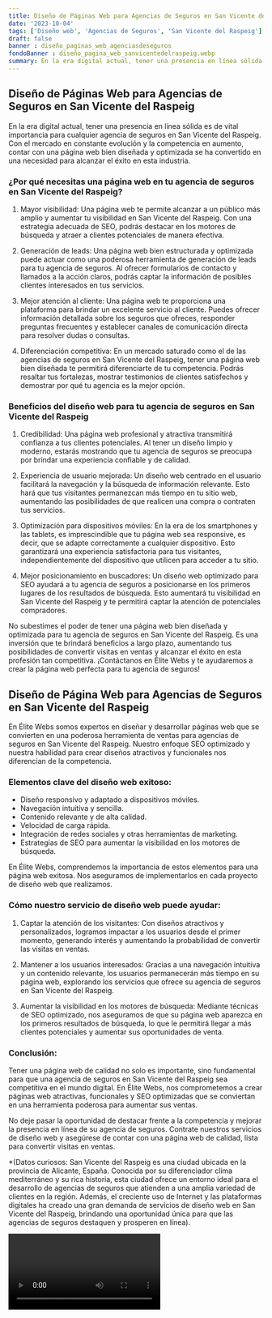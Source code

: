 ```yaml
---
title: Diseño de Páginas Web para Agencias de Seguros en San Vicente del Raspeig
date: '2023-10-04'
tags: ['Diseño web', 'Agencias de Seguros', 'San Vicente del Raspeig']
draft: false
banner : diseño_paginas_web_agenciasdeseguros
fondoBanner : diseño_pagina_web_sanvicentedelraspeig.webp
summary: En la era digital actual, tener una presencia en línea sólida es de vital importancia para cualquier agencia de seguros en San Vicente del Raspeig. Con el mercado en constante evolución y la competencia en aumento, contar con una página web bien diseñada y optimizada se ha convertido en una necesidad para alcanzar el éxito en esta industria. 
---
```


## Diseño de Páginas Web para Agencias de Seguros en San Vicente del Raspeig

En la era digital actual, tener una presencia en línea sólida es de vital importancia para cualquier agencia de seguros en San Vicente del Raspeig. Con el mercado en constante evolución y la competencia en aumento, contar con una página web bien diseñada y optimizada se ha convertido en una necesidad para alcanzar el éxito en esta industria. 

### ¿Por qué necesitas una página web en tu agencia de seguros en San Vicente del Raspeig?

1. Mayor visibilidad: Una página web te permite alcanzar a un público más amplio y aumentar tu visibilidad en San Vicente del Raspeig. Con una estrategia adecuada de SEO, podrás destacar en los motores de búsqueda y atraer a clientes potenciales de manera efectiva.

2. Generación de leads: Una página web bien estructurada y optimizada puede actuar como una poderosa herramienta de generación de leads para tu agencia de seguros. Al ofrecer formularios de contacto y llamados a la acción claros, podrás captar la información de posibles clientes interesados en tus servicios.

3. Mejor atención al cliente: Una página web te proporciona una plataforma para brindar un excelente servicio al cliente. Puedes ofrecer información detallada sobre los seguros que ofreces, responder preguntas frecuentes y establecer canales de comunicación directa para resolver dudas o consultas.

4. Diferenciación competitiva: En un mercado saturado como el de las agencias de seguros en San Vicente del Raspeig, tener una página web bien diseñada te permitirá diferenciarte de tu competencia. Podrás resaltar tus fortalezas, mostrar testimonios de clientes satisfechos y demostrar por qué tu agencia es la mejor opción.

### Beneficios del diseño web para tu agencia de seguros en San Vicente del Raspeig

1. Credibilidad: Una página web profesional y atractiva transmitirá confianza a tus clientes potenciales. Al tener un diseño limpio y moderno, estarás mostrando que tu agencia de seguros se preocupa por brindar una experiencia confiable y de calidad.

2. Experiencia de usuario mejorada: Un diseño web centrado en el usuario facilitará la navegación y la búsqueda de información relevante. Esto hará que tus visitantes permanezcan más tiempo en tu sitio web, aumentando las posibilidades de que realicen una compra o contraten tus servicios.

3. Optimización para dispositivos móviles: En la era de los smartphones y las tablets, es imprescindible que tu página web sea responsive, es decir, que se adapte correctamente a cualquier dispositivo. Esto garantizará una experiencia satisfactoria para tus visitantes, independientemente del dispositivo que utilicen para acceder a tu sitio.

4. Mejor posicionamiento en buscadores: Un diseño web optimizado para SEO ayudará a tu agencia de seguros a posicionarse en los primeros lugares de los resultados de búsqueda. Esto aumentará tu visibilidad en San Vicente del Raspeig y te permitirá captar la atención de potenciales compradores.

No subestimes el poder de tener una página web bien diseñada y optimizada para tu agencia de seguros en San Vicente del Raspeig. Es una inversión que te brindará beneficios a largo plazo, aumentando tus posibilidades de convertir visitas en ventas y alcanzar el éxito en esta profesión tan competitiva. ¡Contáctanos en Élite Webs y te ayudaremos a crear la página web perfecta para tu agencia de seguros!

<GifSeo />

<Cta />

## Diseño de Página Web para Agencias de Seguros en San Vicente del Raspeig

En Élite Webs somos expertos en diseñar y desarrollar páginas web que se convierten en una poderosa herramienta de ventas para agencias de seguros en San Vicente del Raspeig. Nuestro enfoque SEO optimizado y nuestra habilidad para crear diseños atractivos y funcionales nos diferencian de la competencia.

### Elementos clave del diseño web exitoso:

- Diseño responsivo y adaptado a dispositivos móviles.
- Navegación intuitiva y sencilla.
- Contenido relevante y de alta calidad.
- Velocidad de carga rápida.
- Integración de redes sociales y otras herramientas de marketing.
- Estrategias de SEO para aumentar la visibilidad en los motores de búsqueda.

En Élite Webs, comprendemos la importancia de estos elementos para una página web exitosa. Nos aseguramos de implementarlos en cada proyecto de diseño web que realizamos.

### Cómo nuestro servicio de diseño web puede ayudar:

1. Captar la atención de los visitantes: Con diseños atractivos y personalizados, logramos impactar a los usuarios desde el primer momento, generando interés y aumentando la probabilidad de convertir las visitas en ventas.

2. Mantener a los usuarios interesados: Gracias a una navegación intuitiva y un contenido relevante, los usuarios permanecerán más tiempo en su página web, explorando los servicios que ofrece su agencia de seguros en San Vicente del Raspeig.

3. Aumentar la visibilidad en los motores de búsqueda: Mediante técnicas de SEO optimizado, nos aseguramos de que su página web aparezca en los primeros resultados de búsqueda, lo que le permitirá llegar a más clientes potenciales y aumentar sus oportunidades de venta.

### Conclusión:

Tener una página web de calidad no solo es importante, sino fundamental para que una agencia de seguros en San Vicente del Raspeig sea competitiva en el mundo digital. En Élite Webs, nos comprometemos a crear páginas web atractivas, funcionales y SEO optimizadas que se conviertan en una herramienta poderosa para aumentar sus ventas.

No deje pasar la oportunidad de destacar frente a la competencia y mejorar la presencia en línea de su agencia de seguros. Contrate nuestros servicios de diseño web y asegúrese de contar con una página web de calidad, lista para convertir visitas en ventas.

*(Datos curiosos: San Vicente del Raspeig es una ciudad ubicada en la provincia de Alicante, España. Conocida por su diferenciador clima mediterráneo y su rica historia, esta ciudad ofrece un entorno ideal para el desarrollo de agencias de seguros que atienden a una amplia variedad de clientes en la región. Además, el creciente uso de Internet y las plataformas digitales ha creado una gran demanda de servicios de diseño web en San Vicente del Raspeig, brindando una oportunidad única para que las agencias de seguros destaquen y prosperen en línea).

<Video />

<CtaBot job='Agencias de Seguros' city='San Vicente del Raspeig'/>

<Gmaps query='San Vicente del Raspeig+españa+maps' />